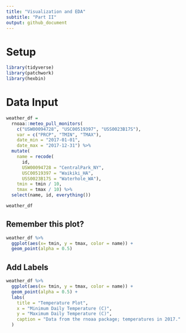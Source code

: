 ```yaml
---
title: "Visualization and EDA"
subtitle: "Part II"
output: github_document
---
```


# Setup

```r
library(tidyverse)
library(patchwork)
library(hexbin)
```

# Data Input
```r
weather_df = 
  rnoaa::meteo_pull_monitors(
    c("USW00094728", "USC00519397", "USS0023B17S"),
    var = c("PRCP", "TMIN", "TMAX"), 
    date_min = "2017-01-01",
    date_max = "2017-12-31") %>%
  mutate(
    name = recode(
      id, 
      USW00094728 = "CentralPark_NY", 
      USC00519397 = "Waikiki_HA",
      USS0023B17S = "Waterhole_WA"),
    tmin = tmin / 10,
    tmax = tmax / 10) %>%
  select(name, id, everything())

weather_df
```

## Remember this plot?
```r
weather_df %>% 
  ggplot(aes(x= tmin, y = tmax, color = name)) +
  geom_point(alpha = 0.5)
```

## Add Labels

```r
weather_df %>% 
  ggplot(aes(x= tmin, y = tmax, color = name)) +
  geom_point(alpha = 0.5) +
  labs(
    title = "Temperature Plot",
    x = "Minimum Daily Temperature (C)",
    y = "Maximum Daily Temperature (C)",
    caption = "Data from the rnoaa package; temperatures in 2017."
  )
```

